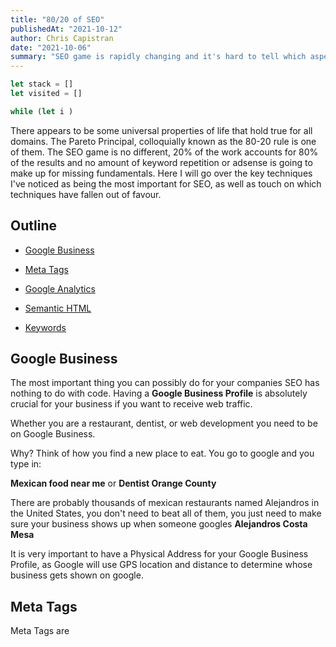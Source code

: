 ```yaml
---
title: "80/20 of SEO"
publishedAt: "2021-10-12"
author: Chris Capistran
date: "2021-10-06"
summary: "SEO game is rapidly changing and it's hard to tell which aspects of SEO truly matter the most."
---
```


```javascript:hey.js
let stack = []
let visited = []

while (let i )
```

There appears to be some universal properties of life that hold true for all domains.
The Pareto Principal, colloquially known as the 80-20 rule is one of them.
The SEO game is no different, 20% of the work accounts for 80% of the results and no amount of
keyword repetition or adsense is going to make up for missing fundamentals.
Here I will go over the key techniques I've noticed as being the most important for SEO,
as well as touch on which techniques have fallen out of favour.

## Outline

- [Google Business](#google-business)

- [Meta Tags](#meta-tags)

- [Google Analytics](#google-analytics)

- [Semantic HTML](#heading)

- [Keywords](#finishing-up)

## Google Business

The most important thing you can possibly do for your companies SEO has nothing to do with code.
Having a **Google Business Profile** is absolutely crucial for your business if you want to receive
web traffic.

Whether you are a restaurant, dentist, or web development you need to be on Google Business.

Why? Think of how you find a new place to eat. You go to google and you type in:

**Mexican food near me** or **Dentist Orange County**

There are probably thousands of mexican restaurants named Alejandros in the United States, you don't
need to beat all of them, you just need to make sure your business shows up when someone googles
**Alejandros Costa Mesa**

It is very important to have a Physical Address for your Google Business Profile, as Google will use GPS
location and distance to determine whose business gets shown on google.

## Meta Tags

Meta Tags are
